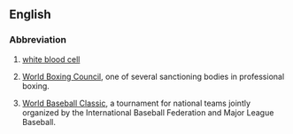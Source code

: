 ==English==

===Abbreviation===
{{head|en|abbreviation}}

# {{context|medical|lang=en}} [[white blood cell]]
# {{context|boxing|lang=en}} [[w:World Boxing Council|World Boxing Council]], one of several sanctioning bodies in professional boxing.
# {{context|baseball|lang=en}} [[w:World Baseball Classic|World Baseball Classic]], a tournament for national teams jointly organized by the International Baseball Federation and Major League Baseball.